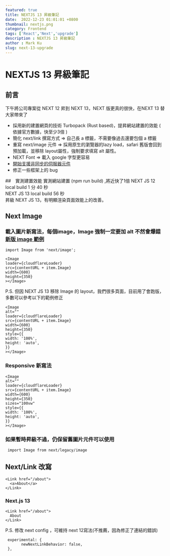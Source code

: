 ```yaml
---
featured: true
title: NEXTJS 13 昇級筆記
date:  2022-12-23 01:01:01 +0800
thumbnail: nextjs.png
category: Frontend
tags: ['React','Next','upgrade']
description : NEXTJS 13 昇級筆記
author : Mark Ku
slug: next-13-upgrade
---
```


# NEXTJS 13 昇級筆記
## 前言
下午將公司專案從 NEXT 12 昇到 NEXT 13，NEXT 版更真的很快，在NEXT 13 替大家帶來了
* 採用新的建置網頁的技術 Turbopack (Rust based)，提昇網站建置的效能 ( 依據官方數據，快至少3倍 )
* 簡化 next/link 撰寫方式 => 自己長 a 標籤，不需要像過去還要包個 a 標籤
* 重寫 next/image 元件 => 採用原生的瀏覽器的lazy load，safari 舊版會回到預加載，並移除 layout屬性，強制要求填寫  alt 屬性。
* NEXT Font => 載入 google 字型更容易
* [開始支援非同步的伺服器元件](https://zhuanlan.zhihu.com/p/579068537)
* 修正一些框架上的 bug

##　實測建置效能
實測網站建置 (npm run build) ,將近快了1倍
NEXT JS 12 local build 1 分 40 秒  
NEXT JS 13 local build 56 秒  
昇級 NEXT JS 13，有明顯渲染頁面效能上的改善。

## Next Image
### 載入圖片新寫法，每個image，Image 強制一定要加 alt 不然會爆錯  [新版 image 範例](https://github.com/vercel/next.js/tree/canary/examples/image-component/pages)
```
import Image from 'next/image';

<Image
loader={cloudflareLoader}
src={contentURL + item.Image}
width={600}
height={350}
></Image>
```
P.S. 但因 NEXT JS 13 移除 Image 的 layout，我們很多頁面，目前用了會跑版，多數可以參考以下的範例修正
```
<Image
alt=""
loader={cloudflareLoader}
src={contentURL + item.Image}
width={600}
height={350}
style={{
width: '100%',
height: 'auto',
}}
></Image>
```
### Responsive 新寫法
```
<Image
alt=""
loader={cloudflareLoader}
src={contentURL + item.Image}
width={600}
height={350}
sizes="100vw"
style={{
width: '100%',
height: 'auto',
}}
></Image>
``` 
### 如果暫時昇級不過，仍保留舊圖片元件可以使用
```
 import Image from next/legacy/image
 ```
##  Next/Link 改寫
```
<Link href="/about">
  <a>About</a>
</Link>
```

### Next.js 13
```
<Link href="/about">
  About
</Link>
```
P.S. 修改 next config ，可維持 next 12寫法(不推薦，因為修正了連結的錯誤)

```
 experimental: {
       newNextLinkBehavior: false,
 },
```
